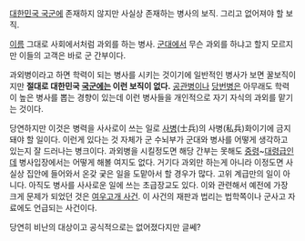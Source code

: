 [[대한민국 국군]]에 존재하지 않지만 사실상 존재하는 병사의 보직. 그리고 없어져야 할 보직.

[[이름]] 그대로 사회에서처럼 과외를 하는 병사. [[군대]]에서 무슨 과외를 하냐고 할지 모르지만 이들의 고객은 바로 군 간부이다.

과외병이라고 하면 학력이 되는 병사를 시키는 것이기에 일반적인 병사가 보면 꿀보직이지만 '''절대로 대한민국 [[국군]]에는 이런 보직이 없다.''' [[공관병]]이나 [[당번병]]은 아무래도 학력이 높은 병사를 뽑는 경향이 있는데 이런 병사들을 개인적으로 자기 자식의 과외를 맡기는 것이다.

당연하지만 이것은 병력을 사사로이 쓰는 일로 [[사병]](士兵)의 사병(私兵)화이기에 금지돼야 할 일이다. 이런게 있다는 것 자체가 군 수뇌부가 군대와 병사를 어떻게 생각하고 있는지 잘 드러나는 병크이다. 과외병을 시킬정도면 해당 간부는 못해도 [[중령]]~[[대령]]급인데 병사입장에서는 어떻게 해볼 여지도 없다. 거기다 과외만 하는게 아니라 이정도면 사실상 집안에 들어와서 온갖 궂은 일을 도맡아서 할 경우가 많다. 고위 계급만의 일이 아니다. 아직도 병사를 사사로운 일에 쓰는 초급장교도 있다. 이와 관련해서 예전에 가장 크게 문제가 되었던 것은 [[여우고개 사건]]. 이 사건의 재판과 법리는 법학쪽이나 군사고 자료에도 언급되는 사건이다.

당연히 비난의 대상이고 공식적으로는 없어졌다지만 글쎄?
